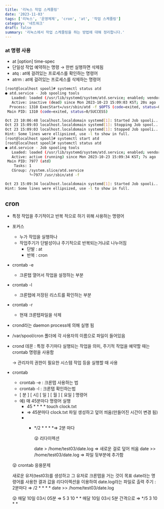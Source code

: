 ```yaml
---
title: '리눅스 작업 스케줄링'
date: '2023-11-03'
tags: ['리눅스', '운영체제', 'cron', 'at', '작업 스케줄링']
category: '네트워크'
draft: false
summary: '리눅스에서 작업 스케줄링을 하는 방법에 대해 정리합니다.'
---
```


### at 명령 사용

- at [option] time-spec
- 단일성 작업 예약하는 명령 → 한번 실행하면 삭제됨
- atq : at에 걸려있는 프로세스를 확인하는 명령어
- atrm : at에 걸려있는 프로세스를 삭제하는 명령어


```bash
[root@localhost spool]# systemctl status atd
● atd.service - Job spooling tools
   Loaded: loaded (/usr/lib/systemd/system/atd.service; enabled; vendor preset: enabled)
   Active: inactive (dead) since Mon 2023-10-23 15:09:03 KST; 20s ago
  Process: 1310 ExecStart=/usr/sbin/atd -f $OPTS (code=exited, status=0/SUCCESS)
 Main PID: 1310 (code=exited, status=0/SUCCESS)

Oct 23 10:06:48 localhost.localdomain systemd[1]: Started Job spooli...
Oct 23 15:09:03 localhost.localdomain systemd[1]: Stopping Job spool...
Oct 23 15:09:03 localhost.localdomain systemd[1]: Stopped Job spooli...
Hint: Some lines were ellipsized, use -l to show in full.
[root@localhost spool]# systemctl start atd
[root@localhost spool]# systemctl status atd
● atd.service - Job spooling tools
   Loaded: loaded (/usr/lib/systemd/system/atd.service; enabled; vendor preset: enabled)
   Active: active (running) since Mon 2023-10-23 15:09:34 KST; 7s ago
 Main PID: 7977 (atd)
    Tasks: 1
   CGroup: /system.slice/atd.service
           └─7977 /usr/sbin/atd -f

Oct 23 15:09:34 localhost.localdomain systemd[1]: Started Job spooli...
Hint: Some lines were ellipsized, use -l to show in full.
```
## cron
- 특정 작업을 주기적이고 반복 적으로 하기 위해 사용하는 명령어
- 포커스
    - 누가 작업을 실행하나
    - 작업주기가 단발성이냐 주기적으로 반복되는거냐로 나누어짐
        - 단발 : at
        - 반복 : cron
- crontab -e
    - 크론탭 열어서 작업을 설정하는 부분
- crontab -l
    - 크론탭에 저장된 리스트를 확인하는 부분
- crontab -r
    - 현재 크론탭파일을 삭제
- crond라는 daemon process에 의해 실행 됨
- /var/spool/cron 폴더에 각 사용자의 이름으로 파일이 들어있음
- crond 데몬 : 특정 주기마다 실행되는 작업을 의미, 주기적 작업을 예약할 때는 crontab 명령을 사용함
    
    → 관리자의 권한이 필요한 시스템 작업 등을 실행할 때 사용
    
- crontab
    - crontab -e : 크론탭 사용하는 법
    - crontab -l : 크론탭 확인하는법
    - [ 분 ] [ 시]  [ 일 ] [ 월 ] [ 요일 ] 명령어
    - 예) 매 45분마다 명령어 실행
        - 45 * * * * touch clock.txt
        - ⇒ 45분마다 clock.txt 파일 생성하고 덮어 씌움(만들어진 시간이 변경 됨)
        - 
            - */2  * * * *⇒ 2분 마다
                
                <aside>
                😜 리다이렉션
                
                date > /home/test03/date.log ⇒ 새로운 걸로 덮어 씌움
                date >> /home/test03/date.log ⇒ 파일 뒷부분에 추가함
                
                </aside>
                
    
    <aside>
    😜 crontab 응용문제
    
    새로운 유저(test03)를 생성하고 그 유저로 크론탭을 거는 것이 목표
    date라는 명령어를 사용한 결과 값을 리다이렉션을 이용하여 date.log라는 파일로 출력
    주기 : 2분마다
    ⇒ /2 * * * * date >> /home/test03/date.log
    
    </aside>
    
    <aside>
    😜 매달 10일 03시 05분 
    ⇒ 5 3 10 * *
    매달 10일 03시 5분 간격으로
    ⇒ */5 3 10 * *
    
    </aside>